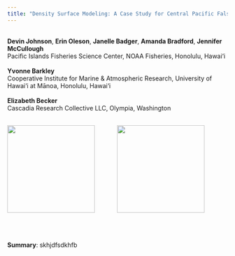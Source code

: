 ```yaml
---
title: "Density Surface Modeling: A Case Study for Central Pacific False Killer Whales (*Pseudorca crassidens*)" 
---
```


| 
| **Devin Johnson**, **Erin Oleson**, **Janelle Badger**, **Amanda Bradford**, **Jennifer McCullough**
| Pacific Islands Fisheries Science Center, NOAA Fisheries, Honolulu, Hawai‘i
| 
| **Yvonne Barkley**
| Cooperative Institute for Marine & Atmospheric Research, University of Hawai‘i at Mānoa, Honolulu, Hawai‘i
|
| **Elizabeth Becker**
| Cascadia Research Collective LLC, Olympia, Washington
|
|

<p float="center">

<img src="img/pifsc_logo.png" height="200"/>             <img src="img/PSD.Dark.NoBackground.png" height="200"/>

</p>
|
|
|
**Summary**: skhjdfsdkhfb
